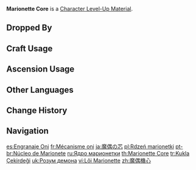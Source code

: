{{Item Infobox
|title        = Mar&shy;i&shy;onette Core
|id           = 113022
|image        = Item Marionette Core.png
|type         = Character Level-Up Materials
|group        = Normal Boss Drops
|invCategory  = Character Development Items
|quality      = 4
|description  = This core can power the inorganic Maguu Kenki and cause it to wield a blade like a living being.<br>Flesh decays, and with it decay all martial arts mastery and all poignant memories.<br>Perhaps only by converting one's four limbs and body into sturdy mechanical parts, and by at last sacrificing one's very own heart for a sophisticated mechanical one, can one transcend the impermanence of the fleshly form...
|source1      = Dropped by Lv. 30+ [[Maguu Kenki]]
}}
'''Marionette Core''' is a [[Character Level-Up Material]].

==Dropped By==
{{Dropped By|level=30}}

==Craft Usage==
{{Craft Usage}}

==Ascension Usage==
{{Ascension Usage}}

==Other Languages==
{{Other Languages
|en      = Marionette Core
|zhs     = 魔偶机心
|zhs_rm  = Mó Ǒu Jī Xīn
|zht     = 魔偶機心
|zht_rm  = Mó Ǒu Jī Xīn
|zh_tl   = Magic Puppet Machine Core
|ja      = 魔偶の芯
|ja_rm   = Maguu no Shin
|ja_tl   = Maguu's Core
|ko      = 꼭두각시 부품
|ko_tl   = Puppet Part
|es      = Engranaje Oni
|es_tl   = Oni Gear
|fr      = Mécanisme oni
|fr_tl   = Oni Mechanism
|ru      = Ядро марионетки
|ru_tl   = Marionette Core
|th      = Marionette Core
|vi      = Lõi Marionette
|vi_tl   = Marionette Core
|de      = Marionettenkern
|de_tl   = Marionette Core
|id      = Marionette Core
|pt      = Núcleo de Marionete
|pt_tl   = Marionette Core
|tr      = Kukla Çekirdeği
|tr_tl   = Puppet Core
|it      = Nucleo del Maguu Kenki
|it_tl   = 
}}

==Change History==
{{Change History|1.6}}

==Navigation==
{{Development Item Navbox|Character Level-Up Materials}}

[[es:Engranaje Oni]]
[[fr:Mécanisme oni]]
[[ja:魔偶の芯]]
[[pl:Rdzeń marionetki]]
[[pt-br:Núcleo de Marionete]]
[[ru:Ядро марионетки]]
[[th:Marionette Core]]
[[tr:Kukla Çekirdeği]]
[[uk:Розум демона]]
[[vi:Lõi Marionette]]
[[zh:魔偶機心]]
